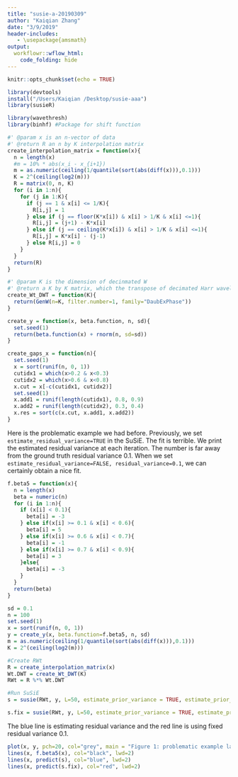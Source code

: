 ```yaml
---
title: "susie-a-20190309"
author: "Kaiqian Zhang"
date: "3/9/2019"
header-includes:
   - \usepackage{amsmath}
output: 
  workflowr::wflow_html:
    code_folding: hide
---
```


```r
knitr::opts_chunk$set(echo = TRUE)
```

```r
library(devtools)
install("/Users/Kaiqian /Desktop/susie-aaa")
library(susieR)
```

```r
library(wavethresh)
library(binhf) #Package for shift function
```

```r
#' @param x is an n-vector of data
#' @return R an n by K interpolation matrix
create_interpolation_matrix = function(x){
  n = length(x)
  #m = 10% * abs(x_i - x_{i+1})
  m = as.numeric(ceiling(1/quantile(sort(abs(diff(x))),0.1)))
  K = 2^(ceiling(log2(m)))
  R = matrix(0, n, K)
  for (i in 1:n){
    for (j in 1:K){
      if (j == 1 & x[i] <= 1/K){
        R[i,j] = 1
      } else if (j == floor(K*x[i]) & x[i] > 1/K & x[i] <=1){
        R[i,j] = (j+1) - K*x[i]
      } else if (j == ceiling(K*x[i]) & x[i] > 1/K & x[i] <=1){
        R[i,j] = K*x[i] - (j-1)
      } else R[i,j] = 0
    }
  }
  return(R)
}

#' @param K is the dimension of decinmated W
#' @return a K by K matrix, which the transpose of decimated Harr wavelet transform matrix 
create_Wt_DWT = function(K){
  return(GenW(n=K, filter.number=1, family="DaubExPhase"))
}

create_y = function(x, beta.function, n, sd){
  set.seed(1)
  return(beta.function(x) + rnorm(n, sd=sd))
}

create_gaps_x = function(n){
  set.seed(1)
  x = sort(runif(n, 0, 1))
  cutidx1 = which(x>0.2 & x<0.3)
  cutidx2 = which(x>0.6 & x<0.8)
  x.cut = x[-c(cutidx1, cutidx2)]
  set.seed(1)
  x.add1 = runif(length(cutidx1), 0.8, 0.9)
  x.add2 = runif(length(cutidx2), 0.3, 0.4)
  x.res = sort(c(x.cut, x.add1, x.add2))
}
```

Here is the problematic example we had before. Previously, we set `estimate_residual_variance=TRUE` in the SuSiE. The fit is terrible. We print the estimated residual variance at each iteration. The number is far away from the ground truth residual variance 0.1. When we set `estimate_residual_variance=FALSE, residual_variance=0.1`, we can certainly obtain a nice fit.
```r
f.beta5 = function(x){
  n = length(x)
  beta = numeric(n)
  for (i in 1:n){
    if (x[i] < 0.1){
      beta[i] = -3
    } else if(x[i] >= 0.1 & x[i] < 0.6){
      beta[i] = 5
    } else if(x[i] >= 0.6 & x[i] < 0.7){
      beta[i] = -1
    } else if(x[i] >= 0.7 & x[i] < 0.9){
      beta[i] = 3
    }else{
      beta[i] = -3
    }
  }
  return(beta)
}
```

```r
sd = 0.1
n = 100
set.seed(1)
x = sort(runif(n, 0, 1))
y = create_y(x, beta.function=f.beta5, n, sd)
m = as.numeric(ceiling(1/quantile(sort(abs(diff(x))),0.1)))
K = 2^(ceiling(log2(m)))
```

```r
#Create RWt
R = create_interpolation_matrix(x)
Wt.DWT = create_Wt_DWT(K)
RWt = R %*% Wt.DWT
```

```r
#Run SuSiE
s = susie(RWt, y, L=50, estimate_prior_variance = TRUE, estimate_prior_method = 'optim')
```

```r
s.fix = susie(RWt, y, L=50, estimate_prior_variance = TRUE, estimate_prior_method = 'optim', estimate_residual_variance = FALSE, residual_variance = 0.1)
```


The blue line is estimating residual variance and the red line is using fixed residual variance 0.1.
```r
plot(x, y, pch=20, col="grey", main = "Figure 1: problematic example last time")
lines(x, f.beta5(x), col="black", lwd=2)
lines(x, predict(s), col="blue", lwd=2)
lines(x, predict(s.fix), col="red", lwd=2)
```










